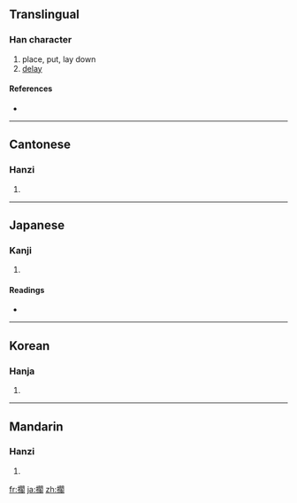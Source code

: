 {{also|搁}}
==Translingual==

===Han character===
{{Han char|rn=64|rad=手|as=14|sn=17|four=5702<sub>0</sub>|canj=手日弓口 (QANR)}}

# place, put, lay down
# [[delay]]

====References====
* {{Han ref|kx=0461.011|dkj=12892|dj=0810.090|hdz=31977.050|uh=64F1|ud=25841|bh=C0C1|bd=49345}}

----

==Cantonese==

===Hanzi===
{{yue-hanzi|jyut=|y=gok3|sim=搁}}

# {{defn|Cantonese|sort=手14}}

----

==Japanese==

===Kanji===
{{ja-kanji|grade=|rs=手14}}

# {{defn|Japanese|sort=手14}}

====Readings====
* {{ja-readings|on=[[かく]] (kaku)|kun=[[おく]] (oku)}}

----

==Korean==

===Hanja===
{{ko-hanja|hangeul=각|eumhun=|rv=gak|mr=kak|y=kak}}

# {{defn|Korean|sort=手14}}

----

==Mandarin==

===Hanzi===
{{cmn-hanzi|sim=搁|pin=[[gē]] ([[ge1]]), [[gé]] ([[ge2]])|wg=ko<sup>1</sup>, ko<sup>2</sup>}}

# {{defn|Mandarin|sort=手14}}

[[fr:擱]]
[[ja:擱]]
[[zh:擱]]